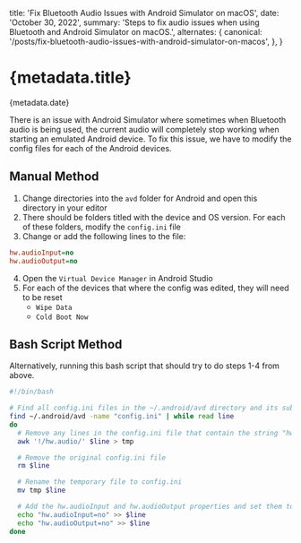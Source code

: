 
  title: 'Fix Bluetooth Audio Issues with Android Simulator on macOS',
  date: 'October 30, 2022',
  summary:
    'Steps to fix audio issues when using Bluetooth and Android Simulator on macOS.',
  alternates: {
    canonical:
      '/posts/fix-bluetooth-audio-issues-with-android-simulator-on-macos',
  },
}

# {metadata.title}

<Date>{metadata.date}</Date>

There is an issue with Android Simulator where sometimes when Bluetooth audio is being used, the current audio will completely stop working when starting an emulated Android device. To fix this issue, we have to modify the config files for each of the Android devices.

## Manual Method

1. Change directories into the `avd` folder for Android and open this directory in your editor
2. There should be folders titled with the device and OS version. For each of these folders, modify the `config.ini` file
3. Change or add the following lines to the file:

```ini
hw.audioInput=no
hw.audioOutput=no
```

4. Open the `Virtual Device Manager` in Android Studio
5. For each of the devices that where the config was edited, they will need to be reset
   - `Wipe Data`
   - `Cold Boot Now`

## Bash Script Method

Alternatively, running this bash script that should try to do steps 1-4 from above.

```bash showLineNumbers
#!/bin/bash

# Find all config.ini files in the ~/.android/avd directory and its subdirectories
find ~/.android/avd -name "config.ini" | while read line
do
  # Remove any lines in the config.ini file that contain the string "hw.audio" and save to a temporary file
  awk '!/hw.audio/' $line > tmp

  # Remove the original config.ini file
  rm $line

  # Rename the temporary file to config.ini
  mv tmp $line

  # Add the hw.audioInput and hw.audioOutput properties and set them to "no"
  echo "hw.audioInput=no" >> $line
  echo "hw.audioOutput=no" >> $line
done
```
